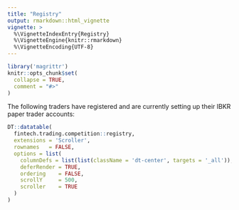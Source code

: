 ```yaml
---
title: "Registry"
output: rmarkdown::html_vignette
vignette: >
  %\VignetteIndexEntry{Registry}
  %\VignetteEngine{knitr::rmarkdown}
  %\VignetteEncoding{UTF-8}
---
```


```r
library('magrittr')
knitr::opts_chunk$set(
  collapse = TRUE,
  comment = "#>"
)
```

The following traders have registered and are currently setting up their IBKR paper trader accounts:
```r
DT::datatable(
  fintech.trading.competition::registry,
  extensions = 'Scroller', 
  rownames   = FALSE,
  options = list(
    columnDefs = list(list(className = 'dt-center', targets = '_all')),
    deferRender = TRUE,
    ordering    = FALSE,
    scrollY     = 500,
    scroller    = TRUE
  )
)
```
